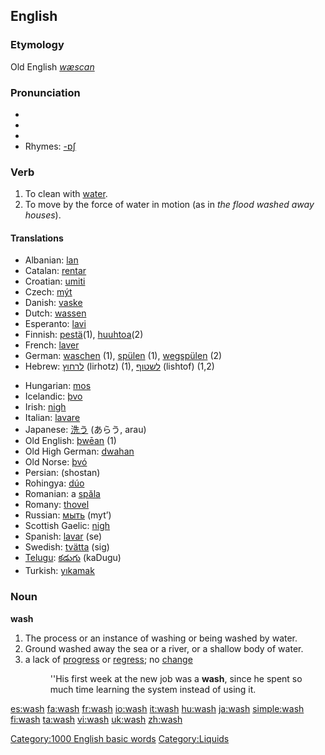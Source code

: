 ==English==
[[Category:1000 English basic words]]

===Etymology===
Old English ''[[wæscan]]''
===Pronunciation===
*{{IPA|/wɑʃ/ (''US'') ''or'' /wɒʃ/ (''UK'')}}
*{{SAMPA|/wAS/ (''US'') ''or'' /wQS>/ (''UK'')}}
*{{audio|en-us-wash.ogg|Audio (US)}}
*Rhymes: [[Rhymes:English:-ɒʃ|-ɒʃ]]
===Verb===
{{en-verb|wash|es}}

# To clean with [[water]].
# To move by the force of water in motion (as in ''the flood washed away houses'').

====Translations====
{{top}}
*Albanian: [[lan]]
*Catalan: [[rentar]]
*Croatian: [[umiti]]
*Czech: [[mýt]]
*Danish: [[vaske]]
*Dutch: [[wassen]]
*Esperanto: [[lavi]]
*Finnish: [[pestä]](1), [[huuhtoa]](2)
*French: [[laver]]
*German: [[waschen]] (1), [[spülen]] (1), [[wegspülen]] (2)
*Hebrew: [[לרחוץ]] (lirhotz) (1), [[לשטוף]] (lishtof) (1,2)
{{mid}}
*Hungarian: [[mos]]
*Icelandic: [[þvo]]
*Irish: [[nigh]]
*Italian: [[lavare]]
*Japanese: [[洗う]] (あらう, arau)
*Old English: [[þwēan]] (1)
*Old High German: [[dwahan]]
*Old Norse: [[þvó]]
*Persian: {{FAchar|[[شستن]]}} (shostan)
*Rohingya: [[dúo]]
*Romanian: a [[spăla]]
*Romany: [[thovel]]
*Russian: [[мыть]] (myt’)
*Scottish Gaelic: [[nigh#Irish|nigh]]
*Spanish: [[lavar]] (se)
*Swedish: [[tvätta]] (sig)
*[[Telugu]]: [[కడుగు]] (kaDugu)
*Turkish: [[yıkamak]]
{{bottom}}

===Noun===
'''wash'''
# The process or an instance of washing or being washed by water.
# Ground washed away the sea or a river, or a shallow body of water.
# a lack of [[progress]] or [[regress]]; no [[change]]
#:''His first week at the new job was a '''wash''', since he spent so much time learning the system  instead of using it. <!--is there a corresponding verb sense?-->

[[Category:Liquids]]

[[es:wash]]
[[fa:wash]]
[[fr:wash]]
[[io:wash]]
[[it:wash]]
[[hu:wash]]
[[ja:wash]]
[[simple:wash]]
[[fi:wash]]
[[ta:wash]]
[[vi:wash]]
[[uk:wash]]
[[zh:wash]]